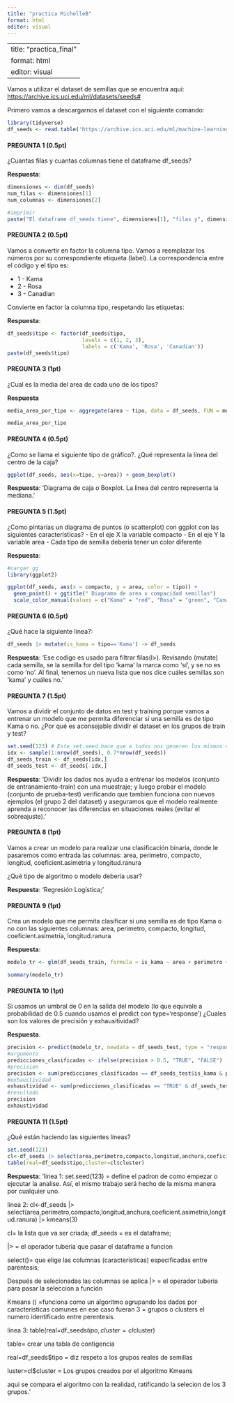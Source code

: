 ---
title: "practica MichelleB"
format: html
editor: visual
---

---
title: "practica_final"
format: html
editor: visual
---

Vamos a utilizar el dataset de semillas que se encuentra aquí: <https://archive.ics.uci.edu/ml/datasets/seeds#>

Primero vamos a descargarnos el dataset con el siguiente comando:

```{r}
library(tidyverse)
df_seeds <- read.table('https://archive.ics.uci.edu/ml/machine-learning-databases/00236/seeds_dataset.txt', col.names =c('area','perimetro','compacto','longitud','anchura','coeficient.asimetria','longitud.ranura','tipo'))
```

#### PREGUNTA 1 (0.5pt)

¿Cuantas filas y cuantas columnas tiene el dataframe df_seeds?

**Respuesta**:

```{r}
dimensiones <- dim(df_seeds)
num_filas <- dimensiones[1]
num_columnas <- dimensiones[2]

#imprimir
paste("El dataframe df_seeds tiene", dimensiones[1], "filas y", dimensiones[2], "columnas.")
```

#### PREGUNTA 2 (0.5pt)

Vamos a convertir en factor la columna tipo. Vamos a reemplazar los números por su correspondiente etiqueta (label). La correspondencia entre el código y el tipo es:

-   1 - Kama
-   2 - Rosa
-   3 - Canadian

Convierte en factor la columna tipo, respetando las etiquetas:

**Respuesta**:

```{r}
df_seeds$tipo <- factor(df_seeds$tipo, 
                        levels = c(1, 2, 3), 
                        labels = c('Kama', 'Rosa', 'Canadian'))
paste(df_seeds$tipo)
```

#### PREGUNTA 3 (1pt)

¿Cual es la media del area de cada uno de los tipos?

**Respuesta**

```{r}
media_area_por_tipo <- aggregate(area ~ tipo, data = df_seeds, FUN = mean)

media_area_por_tipo
```

#### PREGUNTA 4 (0.5pt)

¿Como se llama el siguiente tipo de gráfico?. ¿Qué representa la línea del centro de la caja?

```{r}
ggplot(df_seeds, aes(x=tipo, y=area)) + geom_boxplot()
```

**Respuesta**: 'Diagrama de caja o Boxplot. La linea del centro representa la mediana.'

#### PREGUNTA 5 (1.5pt)

¿Como pintarías un diagrama de puntos (o scatterplot) con ggplot con las siguientes características? - En el eje X la variable compacto - En el eje Y la variable area - Cada tipo de semilla debería tener un color diferente

**Respuesta**:

```{r}
#cargar gg
library(ggplot2)

ggplot(df_seeds, aes(x = compacto, y = area, color = tipo)) +
  geom_point() + ggtitle(" Diagrama de area x compacidad semillas")
  scale_color_manual(values = c("Kama" = "red", "Rosa" = "green", "Canadian" = "blue"))
```

#### PREGUNTA 6 (0.5pt)

¿Qué hace la siguiente línea?:

```{r}
df_seeds |> mutate(is_kama = tipo=='Kama') -> df_seeds
```

**Respuesta**: 'Ese codigo es usado para filtrar filas(l\>). Revisando (mutate) cada semilla, se la semilla for del tipo 'kama' la marca como 'sí', y se no es como 'no'. Al final, tenemos un nueva lista que nos dice cuáles semillas son 'kama' y cuáles no.'

#### PREGUNTA 7 (1.5pt)

Vamos a dividir el conjunto de datos en test y training porque vamos a entrenar un modelo que me permita diferenciar si una semilla es de tipo Kama o no. ¿Por qué es aconsejable dividir el dataset en los grupos de train y test?

```{r}
set.seed(123) # Este set.seed hace que a todos nos generen los mismos número aleatorios
idx <- sample(1:nrow(df_seeds), 0.7*nrow(df_seeds))
df_seeds_train <- df_seeds[idx,]
df_seeds_test <- df_seeds[-idx,]
```

**Respuesta**: 'Dividir los dados nos ayuda a entrenar los modelos (conjunto de entranamiento-train) con una muestraje; y luego probar el modelo (conjunto de prueba-test) verificando que tambien funciona con nuevos ejemplos (el grupo 2 del dataset) y aseguramos que el modelo realmente aprenda a reconocer las diferencias en situaciones reales (evitar el sobreajuste).'

#### PREGUNTA 8 (1pt)

Vamos a crear un modelo para realizar una clasificación binaria, donde le pasaremos como entrada las columnas: area, perimetro, compacto, longitud, coeficient.asimetria y longitud.ranura

¿Qué tipo de algoritmo o modelo debería usar?

**Respuesta**: 'Regresión Logística;'

#### PREGUNTA 9 (1pt)

Crea un modelo que me permita clasificar si una semilla es de tipo Kama o no con las siguientes columnas: area, perimetro, compacto, longitud, coeficient.asimetria, longitud.ranura

**Respuesta**:

```{r}
modelo_tr <- glm(df_seeds_train, formula = is_kama ~ area + perimetro + compacto + longitud + coeficient.asimetria + longitud.ranura, family = binomial)

summary(modelo_tr)


```

#### PREGUNTA 10 (1pt)

Si usamos un umbral de 0 en la salida del modelo (lo que equivale a probabilidad de 0.5 cuando usamos el predict con type='response') ¿Cuales son los valores de precisión y exhausitividad?

**Respuesta**.

```{r}
precision <- predict(modelo_tr, newdata = df_seeds_test, type = "response")
#argumento
predicciones_clasificadas <- ifelse(precision > 0.5, "TRUE", "FALSE")
#precision
precision <- sum(predicciones_clasificadas == df_seeds_test$is_kama & predicciones_clasificadas == "TRUE") / sum(predicciones_clasificadas == "TRUE")
#exhaustividad
exhaustividad <- sum(predicciones_clasificadas == "TRUE" & df_seeds_test$is_kama == "TRUE") / sum(df_seeds_test$is_kama == "TRUE")
#resultado
precision
exhaustividad
```

#### PREGUNTA 11 (1.5pt)

¿Qué están haciendo las siguientes líneas?

```{r}
set.seed(123)
cl<-df_seeds |> select(area,perimetro,compacto,longitud,anchura,coeficient.asimetria,longitud.ranura) |> kmeans(3)
table(real=df_seeds$tipo,cluster=cl$cluster)
```

**Respuesta**: 'linea 1: set.seed(123) = define el padron de como empezar o ejecutar la analise. Así, el mismo trabajo será hecho de la misma manera por cualquier uno.

linea 2: cl\<-df_seeds \|\> select(area,perimetro,compacto,longitud,anchura,coeficient.asimetria,longitud.ranura) \|\> kmeans(3)

cl= la lista que va ser criada; df_seeds = es el dataframe;

\|\> = el operador tuberia que pasar el dataframe a funcion

select()= que elige las columnas (caracteristicas) especificadas entre parentesis;

Después de selecionadas las columnas se aplica \|\> = el operador tuberia para pasar la seleccion a función

Kmeans () =funciona como un algoritmo agrupando los dados por caracteristicas comunes en ese caso fueran 3 = grupos o clusters el numero identificado entre perentesis.

linea 3: table(real=df_seeds$tipo,cluster=cl$cluster)

table= crear una tabla de contigencia

real=df_seeds\$tipo = diz respeto a los grupos reales de semillas

luster=cl\$cluster = Los grupos creados por el algoritmo Kmeans

aqui se compara el algoritmo con la realidad, ratificando la selecion de los 3 grupos.'
